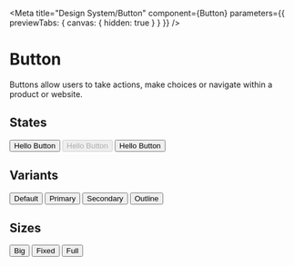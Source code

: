 
<Meta
  title="Design System/Button"
  component={Button}
  parameters={{ previewTabs: { canvas: { hidden: true } } }}
/>

# Button

Buttons allow users to take actions, make choices or navigate within a product or website.

<Props of={Button} />

## States

<Preview>
  <Story name="DefaultButton">
    <Buttons alignment="left">
      <Button>Hello Button</Button>
      <Button disabled>Hello Button</Button>
      <Button isLoading>Hello Button</Button>
    </Buttons>
  </Story>
</Preview>

## Variants

<Preview>
  <Story name="VariantsButton">
    <Buttons alignment="left">
      <Button>Default</Button>
      <Button variant="primary">Primary</Button>
      <Button variant="secondary">Secondary</Button>
      <Button variant="outline">Outline</Button>
    </Buttons>
  </Story>
</Preview>

## Sizes

<Preview>
  <Story name="SizesButton">
    <Buttons alignment="left">
      <Button variant="primary" size="big">
        Big
      </Button>
      <Button variant="primary" sizes="fixed">
        Fixed
      </Button>
      <Button variant="primary" size="full">
        Full
      </Button>
    </Buttons>
  </Story>
</Preview>
